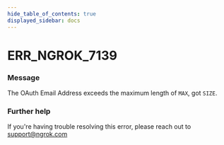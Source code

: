 ```yaml
---
hide_table_of_contents: true
displayed_sidebar: docs
---
```



# ERR_NGROK_7139

### Message

The OAuth Email Address exceeds the maximum length of `MAX`, got `SIZE`.

<ErrorDetails error="err_ngrok_7139" />

### Further help

If you're having trouble resolving this error, please reach out to [support@ngrok.com](mailto:support@ngrok.com?subject=Help%20with%20ERR_NGROK_7139)
